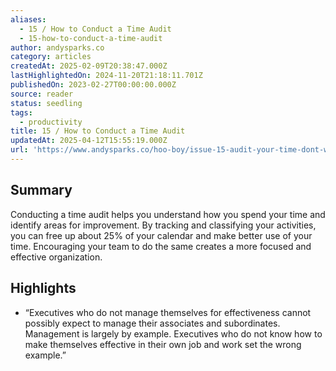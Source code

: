 ```yaml
---
aliases:
  - 15 / How to Conduct a Time Audit
  - 15-how-to-conduct-a-time-audit
author: andysparks.co
category: articles
createdAt: 2025-02-09T20:38:47.000Z
lastHighlightedOn: 2024-11-20T21:18:11.701Z
publishedOn: 2023-02-27T00:00:00.000Z
source: reader
status: seedling
tags:
  - productivity
title: 15 / How to Conduct a Time Audit
updatedAt: 2025-04-12T15:55:19.000Z
url: 'https://www.andysparks.co/hoo-boy/issue-15-audit-your-time-dont-waste-it'
---
```

## Summary

Conducting a time audit helps you understand how you spend your time and identify areas for improvement. By tracking and classifying your activities, you can free up about 25% of your calendar and make better use of your time. Encouraging your team to do the same creates a more focused and effective organization.

## Highlights

- “Executives who do not manage themselves for effectiveness cannot possibly expect to manage their associates and subordinates. Management is largely by example. Executives who do not know how to make themselves effective in their own job and work set the wrong example.”
